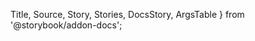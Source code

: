   Title,
  Source,
  Story,
  Stories,
  DocsStory,
  ArgsTable
} from '@storybook/addon-docs';



<Title />

<p>{useTranslation('code').t('description')}</p>

<Code code="import { Code } from 'wuki';" />

<h2>{useTranslation('code').t('important.title')} ⚠️</h2>

<p>{useTranslation('code').t('important.text1')}</p>

<h4>1. Google Fonts</h4>

<Code code={`<link
  rel="stylesheet"
  href="https://fonts.googleapis.com/css2?family=IBM+Plex+Mono&display=swap"
/>`} />

<h4>2. NPM</h4>

<Code code="npm install @fontsource/ibm-plex-mono" />

<p>{useTranslation('code').t('important.text2')}</p>

<Code code="import '@fontsource/ibm-plex-mono'" />

<p>{useTranslation('code').t('important.text3')} <a href="https://fontsource.org/fonts/ibm-plex-mono">Fontsource</a></p>

<h2>{useTranslation('code').t('subTitle2')}</h2>
<br/>

<h3>{useTranslation('code').t('examples.0.title')}</h3>
<p>{useTranslation('code').t('examples.0.description')}</p>
<ol>
  <li>
    <p>{useTranslation('code').t('examples.0.text1')}</p>
  </li>
  <DocsStory id="components-code--single-line" />
  <li>
    <p>{useTranslation('code').t('examples.0.text2')}</p>
  </li>
  <DocsStory id="components-code--multi-line" />
</ol>

<h3>{useTranslation('code').t('examples.1.title')}</h3>
<p>{useTranslation('code').t('examples.1.description')}</p>
<DocsStory id="components-code--inline" />

## Component API (props)

<ArgsTable />